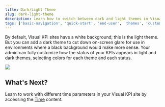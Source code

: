 ```yaml
---
title: Dark/Light Theme
slug: dark-light-theme
description: Learn how to switch between dark and light themes in Visual KPI and customize KPI status colors for improved usability and reduced glare.
tags: ['basic-navigation', 'quick-start', 'end-user', 'themes', 'customization']
---
```


<head>
  <title>Dark/Light Theme</title>
  <meta name="keywords" content="Visual KPI, dark theme, light theme, UI preferences, end-user guide, screen glare reduction, KPI status customization, theme customization, user interface themes, operational monitoring, dark mode, light mode"/>
</head>


By default, Visual KPI sites have a white background; this is the light theme. But you can add a dark theme to cut down on-screen glare for use in environments where a black background would make more sense. Your admin can fully customize how the status of your KPIs appears in light and dark themes, selecting colors for each theme and each status.

<Image src="media/end-user/basic-navigation/dark-light-theme/lightdarktheme.gif"/>

## What's Next?

Learn to work with different time parameters in your Visual KPI site by accessing the [Time](/end-user/basic-navigation/time) content.